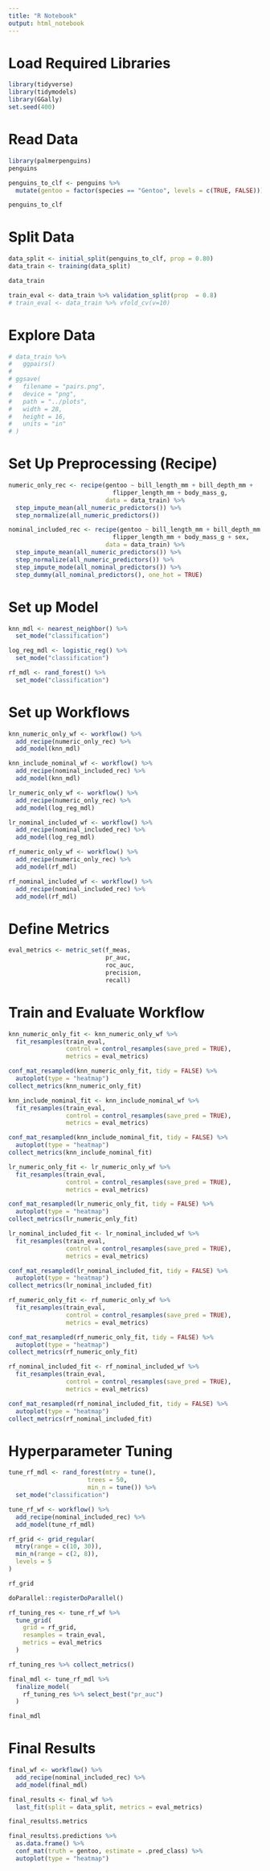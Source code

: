```yaml
---
title: "R Notebook"
output: html_notebook
---
```


# Load Required Libraries

```r
library(tidyverse)
library(tidymodels)
library(GGally)
set.seed(400)
```

# Read Data

```r
library(palmerpenguins)
penguins
```

```r
penguins_to_clf <- penguins %>%
  mutate(gentoo = factor(species == "Gentoo", levels = c(TRUE, FALSE)))

penguins_to_clf
```

# Split Data

```r
data_split <- initial_split(penguins_to_clf, prop = 0.80)
data_train <- training(data_split)

data_train
```

```r
train_eval <- data_train %>% validation_split(prop  = 0.8)
# train_eval <- data_train %>% vfold_cv(v=10)
```

# Explore Data

```r
# data_train %>%
#   ggpairs()
# 
# ggsave(
#   filename = "pairs.png",
#   device = "png",
#   path = "../plots",
#   width = 28,
#   height = 16,
#   units = "in"
# )
```

# Set Up Preprocessing (Recipe)

```r
numeric_only_rec <- recipe(gentoo ~ bill_length_mm + bill_depth_mm + 
                             flipper_length_mm + body_mass_g, 
                           data = data_train) %>%
  step_impute_mean(all_numeric_predictors()) %>%
  step_normalize(all_numeric_predictors())
```

```r
nominal_included_rec <- recipe(gentoo ~ bill_length_mm + bill_depth_mm + 
                             flipper_length_mm + body_mass_g + sex, 
                           data = data_train) %>%
  step_impute_mean(all_numeric_predictors()) %>%
  step_normalize(all_numeric_predictors()) %>%
  step_impute_mode(all_nominal_predictors()) %>%
  step_dummy(all_nominal_predictors(), one_hot = TRUE)
```

# Set up Model

```r
knn_mdl <- nearest_neighbor() %>%
  set_mode("classification")
```

```r
log_reg_mdl <- logistic_reg() %>%
  set_mode("classification")
```

```r
rf_mdl <- rand_forest() %>%
  set_mode("classification")
```

# Set up Workflows

```r
knn_numeric_only_wf <- workflow() %>%
  add_recipe(numeric_only_rec) %>%
  add_model(knn_mdl)
```

```r
knn_include_nominal_wf <- workflow() %>%
  add_recipe(nominal_included_rec) %>%
  add_model(knn_mdl)
```

```r
lr_numeric_only_wf <- workflow() %>%
  add_recipe(numeric_only_rec) %>%
  add_model(log_reg_mdl)
```

```r
lr_nominal_included_wf <- workflow() %>%
  add_recipe(nominal_included_rec) %>%
  add_model(log_reg_mdl)
```

```r
rf_numeric_only_wf <- workflow() %>%
  add_recipe(numeric_only_rec) %>%
  add_model(rf_mdl)
```

```r
rf_nominal_included_wf <- workflow() %>%
  add_recipe(nominal_included_rec) %>%
  add_model(rf_mdl)
```

# Define Metrics

```r
eval_metrics <- metric_set(f_meas,
                           pr_auc, 
                           roc_auc,
                           precision, 
                           recall)
```

# Train and Evaluate Workflow

```r
knn_numeric_only_fit <- knn_numeric_only_wf %>%
  fit_resamples(train_eval, 
                control = control_resamples(save_pred = TRUE),
                metrics = eval_metrics)

conf_mat_resampled(knn_numeric_only_fit, tidy = FALSE) %>%
  autoplot(type = "heatmap")
collect_metrics(knn_numeric_only_fit)
```

```r
knn_include_nominal_fit <- knn_include_nominal_wf %>%
  fit_resamples(train_eval, 
                control = control_resamples(save_pred = TRUE),
                metrics = eval_metrics)

conf_mat_resampled(knn_include_nominal_fit, tidy = FALSE) %>%
  autoplot(type = "heatmap")
collect_metrics(knn_include_nominal_fit)
```

```r
lr_numeric_only_fit <- lr_numeric_only_wf %>%
  fit_resamples(train_eval, 
                control = control_resamples(save_pred = TRUE),
                metrics = eval_metrics)

conf_mat_resampled(lr_numeric_only_fit, tidy = FALSE) %>%
  autoplot(type = "heatmap")
collect_metrics(lr_numeric_only_fit)
```

```r
lr_nominal_included_fit <- lr_nominal_included_wf %>%
  fit_resamples(train_eval, 
                control = control_resamples(save_pred = TRUE),
                metrics = eval_metrics)

conf_mat_resampled(lr_nominal_included_fit, tidy = FALSE) %>%
  autoplot(type = "heatmap")
collect_metrics(lr_nominal_included_fit)
```

```r
rf_numeric_only_fit <- rf_numeric_only_wf %>%
  fit_resamples(train_eval, 
                control = control_resamples(save_pred = TRUE),
                metrics = eval_metrics)

conf_mat_resampled(rf_numeric_only_fit, tidy = FALSE) %>%
  autoplot(type = "heatmap")
collect_metrics(rf_numeric_only_fit)
```

```r
rf_nominal_included_fit <- rf_nominal_included_wf %>%
  fit_resamples(train_eval, 
                control = control_resamples(save_pred = TRUE),
                metrics = eval_metrics)

conf_mat_resampled(rf_nominal_included_fit, tidy = FALSE) %>%
  autoplot(type = "heatmap")
collect_metrics(rf_nominal_included_fit)
```

# Hyperparameter Tuning

```r
tune_rf_mdl <- rand_forest(mtry = tune(),
                      trees = 50,
                      min_n = tune()) %>%
  set_mode("classification")
```

```r
tune_rf_wf <- workflow() %>%
  add_recipe(nominal_included_rec) %>%
  add_model(tune_rf_mdl)
```

```r
rf_grid <- grid_regular(
  mtry(range = c(10, 30)),
  min_n(range = c(2, 8)),
  levels = 5
)

rf_grid
```

```r
doParallel::registerDoParallel()

rf_tuning_res <- tune_rf_wf %>%
  tune_grid(
    grid = rf_grid,
    resamples = train_eval,
    metrics = eval_metrics
  )

rf_tuning_res %>% collect_metrics()
```

```r
final_mdl <- tune_rf_mdl %>%
  finalize_model(
    rf_tuning_res %>% select_best("pr_auc")
  )

final_mdl
```

# Final Results

```r
final_wf <- workflow() %>%
  add_recipe(nominal_included_rec) %>%
  add_model(final_mdl)
```

```r
final_results <- final_wf %>%
  last_fit(split = data_split, metrics = eval_metrics)
```

```r
final_results$.metrics
```

```r
final_results$.predictions %>%
  as.data.frame() %>%
  conf_mat(truth = gentoo, estimate = .pred_class) %>%
  autoplot(type = "heatmap")
```
